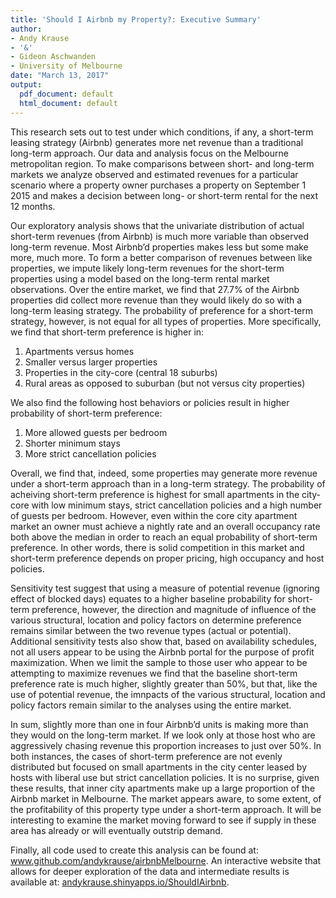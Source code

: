 ```yaml
---
title: 'Should I Airbnb my Property?: Executive Summary'
author:
- Andy Krause
- '&'
- Gideon Aschwanden
- University of Melbourne
date: "March 13, 2017"
output:
  pdf_document: default
  html_document: default
---
```


This research sets out to test under which conditions, if any, a short-term leasing strategy (Airbnb) generates more net revenue than a traditional long-term approach.  Our data and analysis focus on the Melbourne metropolitan region.  To make comparisons between short- and long-term markets we analyze observed and estimated revenues for a particular scenario where a property owner purchases a property on September 1 2015 and makes a decision between long- or short-term rental for the next 12 months.  

Our exploratory analysis shows that the univariate distribution of actual short-term revenues (from Airbnb) is much more variable than observed long-term revenue.  Most Airbnb'd properties makes less but some make more, much more. To form a better comparison of revenues between like properties, we impute likely long-term revenues for the short-term properties using a model based on the long-term rental market observations. Over the entire market, we find that 27.7\% of the Airbnb properties did collect more revenue than they would likely do so with a long-term leasing strategy.  The probability of preference for a short-term strategy, however, is not equal for all types of properties.  More specifically, we find that short-term preference is higher in:

1. Apartments versus homes
2. Smaller versus larger properties
3. Properties in the city-core (central 18 suburbs)
4. Rural areas as opposed to suburban (but not versus city properties)

We also find the following host behaviors or policies result in higher probability of short-term preference:

1. More allowed guests per bedroom
2. Shorter minimum stays
3. More strict cancellation policies

Overall, we find that, indeed, some properties may generate more revenue under a short-term approach than in a long-term strategy. The probability of acheiving short-term preference is highest for small apartments in the city-core with low minimum stays, strict cancellation policies and a high number of guests per bedroom. However, even within the core city apartment market an owner must achieve a nightly rate and an overall occupancy rate both above the median in order to reach an equal probability of short-term preference.  In other words, there is solid competition in this market and short-term preference depends on proper pricing, high occupancy and host policies.  

Sensitivity test suggest that using a measure of potential revenue (ignoring effect of blocked days) equates to a higher baseline probability for short-term preference, however, the direction and magnitude of influence of the various structural, location and policy factors on determine preference remains similar between the two revenue types (actual or potential).  Additional sensitivity tests also show that, based on availability schedules, not all users appear to be using the Airbnb portal for the purpose of profit maximization.  When we limit the sample to those user who appear to be attempting to maximize revenues we find that the baseline short-term preference rate is much higher, slightly greater than 50\%, but that, like the use of potential revenue, the imnpacts of the various structural, location and policy factors remain similar to the analyses using the entire market.  

In sum, slightly more than one in four Airbnb'd units is making more than they would on the long-term market.  If we look only at those host who are aggressively chasing revenue this proportion increases to just over 50\%.  In both instances, the cases of short-term preference are not evenly distributed but focused on small apartments in the city center leased by hosts with liberal use but strict cancellation policies. It is no surprise, given these results, that inner city apartments make up a large proportion of the Airbnb market in Melbourne.  The market appears aware, to some extent, of the profitability of this property type under a short-term approach.  It will be interesting to examine the market moving forward to see if supply in these area has already or will eventually outstrip demand.  

Finally, all code used to create this analysis can be found at:  [www.github.com/andykrause/airbnbMelbourne](https://www.github.com/andykrause/airbnbMelbourne).  An interactive website that allows for deeper exploration of the data and intermediate results is available at: [andykrause.shinyapps.io/ShouldIAirbnb](https://andykrause.shinyapps.io/ShouldIAirbnb).

